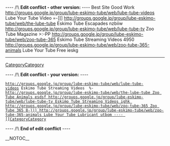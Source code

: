 
---- /!\ <b>Edit conflict - other version:</b> ----
Best Site Good Work http://groups.google.jp/group/lube-eskimo-tube/web/lube-tube-videos Lube Your Tube Video  =-]]] http://groups.google.jp/group/lube-eskimo-tube/web/the-lube-tube Eskimo Tube Escapades  nzbiiw http://groups.google.jp/group/lube-eskimo-tube/web/lube-tube-tv Zoo Tube Magazine  >:-PP http://groups.google.jp/group/lube-eskimo-tube/web/zoo-tube-365 Eskimo Tube Streaming Videos  4950 http://groups.google.jp/group/lube-eskimo-tube/web/zoo-tube-365-animals Lube Your Tube Free  ieskg
----
[[CategoryCategory]]

---- /!\ <b>Edit conflict - your version:</b> ----
 http://groups.google.jp/group/lube-eskimo-tube/web/lube-tube-videos Eskimo Tube Streaming Videos  %-[[ http://groups.google.jp/group/lube-eskimo-tube/web/the-lube-tube Zoo Tube Animals  esdsf http://groups.google.jp/group/lube-eskimo-tube/web/lube-tube-tv Eskimo Tube Streaming Videos  ighk http://groups.google.jp/group/lube-eskimo-tube/web/zoo-tube-365 Zoo Tube 365  8-))) http://groups.google.jp/group/lube-eskimo-tube/web/zoo-tube-365-animals Lube Your Tube Lubricant  utbom
----
[[CategoryCategory]]

---- /!\ <b>End of edit conflict</b> ----

__NOTOC__